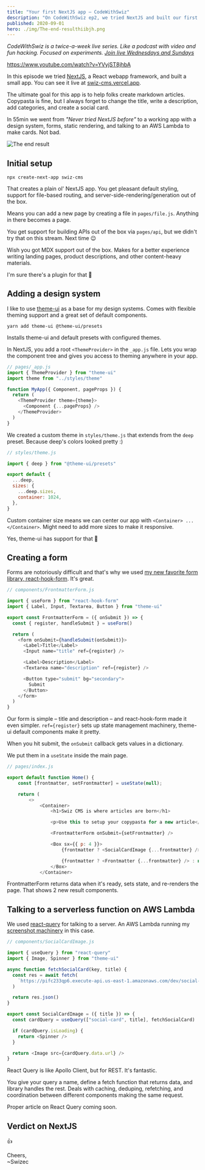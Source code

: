 ```yaml
---
title: "Your first NextJS app – CodeWithSwiz"
description: "On CodeWithSwiz ep2, we tried NextJS and built our first tiny app. Complete with a design system, static rendering, React Query to talk to AWS Lambda, and deployed to live 🤘"
published: 2020-09-01
hero: ./img/The-end-resulthiibjh.png
---
```


_CodeWithSwiz is a twice-a-week live series. Like a podcast with video and fun hacking. Focused on experiments. [Join live Wednesdays and Sundays](https://youtube.com/swizecteller)_

https://www.youtube.com/watch?v=YVyjST8jhbA

In this episode we tried [NextJS](https://nextjs.org/), a React webapp framework, and built a small app. You can see it live at [swiz-cms.vercel.app](https://swiz-cms.vercel.app/).

The ultimate goal for this app is to help folks create markdown articles. Copypasta is fine, but I always forget to change the title, write a description, add categories, and create a social card.

In 55min we went from _"Never tried NextJS before"_ to a working app with a design system, forms, static rendering, and talking to an AWS Lambda to make cards. Not bad.

![The end result](./img/The-end-resulthiibjh.png)

## Initial setup

    npx create-next-app swiz-cms

That creates a plain ol' NextJS app. You get pleasant default styling, support for file-based routing, and server-side-rendering/generation out of the box.

Means you can add a new page by creating a file in `pages/file.js`. Anything in there becomes a page.

You get support for building APIs out of the box via `pages/api`, but we didn't try that on this stream. Next time 😉

Wish you got MDX support out of the box. Makes for a better experience writing landing pages, product descriptions, and other content-heavy materials.

I'm sure there's a plugin for that 🤔

## Adding a design system

I like to use [theme-ui](https://github.com/system-ui/theme-ui) as a base for my design systems. Comes with flexible theming support and a great set of default components.

    yarn add theme-ui @theme-ui/presets

Installs theme-ui and default presets with configured themes.

In NextJS, you add a root `<ThemeProvider>` in the `_app.js` file. Lets you wrap the component tree and gives you access to theming anywhere in your app.

```javascript
// pages/_app.js
import { ThemeProvider } from "theme-ui"
import theme from "../styles/theme"

function MyApp({ Component, pageProps }) {
  return (
    <ThemeProvider theme={theme}>
      <Component {...pageProps} />
    </ThemeProvider>
  )
}
```

We created a custom theme in `styles/theme.js` that extends from the `deep` preset. Because deep's colors looked pretty :)

```javascript
// styles/theme.js

import { deep } from "@theme-ui/presets"

export default {
  ...deep,
  sizes: {
    ...deep.sizes,
    container: 1024,
  },
}
```

Custom container size means we can center our app with `<Container> ... </Container>`. Might need to add more sizes to make it responsive.

Yes, theme-ui has support for that 🤘

## Creating a form

Forms are notoriously difficult and that's why we used [my new favorite form library, react-hook-form](https://swizec.com/blog/why-reacthookform-is-my-new-favorite-form-library/). It's great.

```javascript
// components/FrontmatterForm.js

import { useForm } from "react-hook-form"
import { Label, Input, Textarea, Button } from "theme-ui"

export const FrontmatterForm = ({ onSubmit }) => {
  const { register, handleSubmit } = useForm()

  return (
    <form onSubmit={handleSubmit(onSubmit)}>
      <Label>Title</Label>
      <Input name="title" ref={register} />

      <Label>Description</Label>
      <Textarea name="description" ref={register} />

      <Button type="submit" bg="secondary">
        Submit
      </Button>
    </form>
  )
}
```

Our form is simple – title and description – and react-hook-form made it even simpler. `ref={register}` sets up state management machinery, theme-ui default components make it pretty.

When you hit submit, the `onSubmit` callback gets values in a dictionary.

We put them in a `useState` inside the main page.

```javascript
// pages/index.js

export default function Home() {
    const [frontmatter, setFrontmatter] = useState(null);

    return (
        <>
            <Container>
                <h1>Swiz CMS is where articles are born</h1>

                <p>Use this to setup your copypasta for a new article</p>

                <FrontmatterForm onSubmit={setFrontmatter} />

                <Box sx={{ p: 4 }}>
                    {frontmatter ? <SocialCardImage {...frontmatter} /> : null}

                    {frontmatter ? <Frontmatter {...frontmatter} /> : null}
                </Box>
            </Container>
```

FrontmatterForm returns data when it's ready, sets state, and re-renders the page. That shows 2 new result components.

## Talking to a serverless function on AWS Lambda

We used [react-query](https://github.com/tannerlinsley/react-query) for talking to a server. An AWS Lambda running my [screenshot machinery](https://github.com/Swizec/lambda-screenshot-as-a-service) in this case.

```javascript
// components/SocialCardImage.js

import { useQuery } from "react-query"
import { Image, Spinner } from "theme-ui"

async function fetchSocialCard(key, title) {
  const res = await fetch(
    `https://pifc233qp6.execute-api.us-east-1.amazonaws.com/dev/social-card?title=${title}`
  )

  return res.json()
}

export const SocialCardImage = ({ title }) => {
  const cardQuery = useQuery(["social-card", title], fetchSocialCard)

  if (cardQuery.isLoading) {
    return <Spinner />
  }

  return <Image src={cardQuery.data.url} />
}
```

React Query is like Apollo Client, but for REST. It's fantastic.

You give your query a name, define a fetch function that returns data, and library handles the rest. Deals with caching, deduping, refetching, and coordination between different components making the same request.

Proper article on React Query coming soon.

## Verdict on NextJS

👍

Cheers,<br/>
~Swizec
